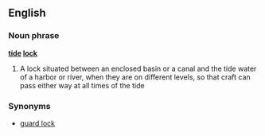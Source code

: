 ==English==

===Noun phrase===
'''[[tide]] [[lock]]'''

# A lock situated between an enclosed basin or a canal and the tide water of a harbor or river, when they are on different levels, so that craft can pass either way at all times of the tide

===Synonyms===
*[[guard lock]]